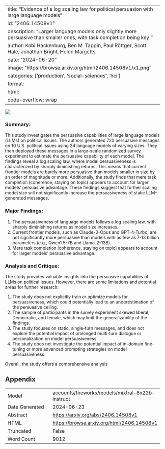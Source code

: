 
---
title: "Evidence of a log scaling law for political persuasion with large language models"
id: "2406.14508v1"
description: "Larger language models only slightly more persuasive than smaller ones, with task completion being key."
author: Kobi Hackenburg, Ben M. Tappin, Paul Röttger, Scott Hale, Jonathan Bright, Helen Margetts
date: "2024-06-20"
image: "https://browse.arxiv.org/html/2406.14508v1/x1.png"
categories: ['production', 'social-sciences', 'hci']
format:
  html:
    code-overflow: wrap
---

![](https://browse.arxiv.org/html/2406.14508v1/x1.png)

### Summary:

This study investigates the persuasive capabilities of large language models (LLMs) on political issues. The authors generated 720 persuasive messages on 10 U.S. political issues using 24 language models of varying sizes. They then deployed these messages in a large-scale randomized survey experiment to estimate the persuasive capability of each model. The findings reveal a log scaling law, where model persuasiveness is characterized by sharply diminishing returns. This means that current frontier models are barely more persuasive than models smaller in size by an order of magnitude or more. Additionally, the study finds that mere task completion (coherence, staying on topic) appears to account for larger models' persuasive advantage. These findings suggest that further scaling model size will not significantly increase the persuasiveness of static LLM-generated messages.

### Major Findings:

1. The persuasiveness of language models follows a log scaling law, with sharply diminishing returns as model size increases.
2. Current frontier models, such as Claude-3-Opus and GPT-4-Turbo, are not significantly more persuasive than models with as few as 7-13 billion parameters (e.g., Qwen1.5-7B and Llama-2-13B).
3. Mere task completion (coherence, staying on topic) appears to account for larger models' persuasive advantage.

### Analysis and Critique:

The study provides valuable insights into the persuasive capabilities of LLMs on political issues. However, there are some limitations and potential areas for further research:

1. The study does not explicitly train or optimize models for persuasiveness, which could potentially lead to an underestimation of the persuasive ceiling.
2. The sample of participants in the survey experiment skewed liberal, Democratic, and female, which may limit the generalizability of the findings.
3. The study focuses on static, single-turn messages, and does not explore the potential impact of prolonged multi-turn dialogue or personalization on model persuasiveness.
4. The study does not investigate the potential impact of in-domain fine-tuning or more advanced prompting strategies on model persuasiveness.

Overall, the study offers a comprehensive analysis

## Appendix

|          |          |
|----------|----------|
| Model     | accounts/fireworks/models/mixtral-8x22b-instruct       |
| Date Generated     | 2024-06-23       |
| Abstract | [https://arxiv.org/abs/2406.14508v1](https://arxiv.org/abs/2406.14508v1)        |
| HTML     | [https://browse.arxiv.org/html/2406.14508v1](https://browse.arxiv.org/html/2406.14508v1)       |
| Truncated       | False       |
| Word Count       | 9012       |